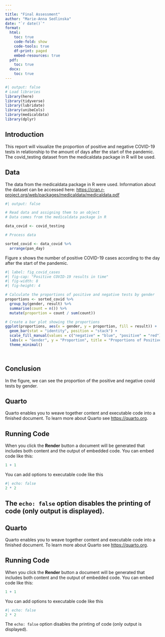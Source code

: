 ```yaml
---
---
title: "Final Assessment"
author: "Marie-Anna Sedlinska"
date: "`r date()`"
format:
  html:
    toc: true
    code-fold: show
    code-tools: true
    df-print: paged
    embed-resources: true
  pdf:
    toc: true
  docx:
    toc: true
---    
```

    
```r
#| output: false
# Load libraries
library(here)
library(tidyverse)
library(lubridate)
library(unibeCols)
library(medicaldata)
library(dplyr)

```

## Introduction

This report will visualize the proportion of positive and negative COVID-19 tests in relationship to the amount of days after the start of the pandemic. The covid_testing dataset from the medicaldata package in R will be used. 


## Data 

The data from the medicaldata package in R were used. Information about the dataset can be accessed here: <https://cran.r-project.org/web/packages/medicaldata/medicaldata.pdf>


```r
#| output: false

# Read data and assigning them to an object
# Data comes from the medicaldata package in R

data_covid <- covid_testing
```

```r
# Process data

sorted_covid <- data_covid %>%
  arrange(pan_day)


```

Figure x shows the number of positive COVID-19 cases according to the day after the start of the pandemic. 

```r

#| label: fig_covid_cases
#| fig-cap: "Positive COVID-19 results in time"
#| fig-width: 8
#| fig-height: 4

# Calculate the proportions of positive and negative tests by gender
proportions <- sorted_covid %>%
  group_by(gender, result) %>%
  summarise(count = n()) %>%
  mutate(proportion = count / sum(count))

# Create a bar plot showing the proportions
ggplot(proportions, aes(x = gender, y = proportion, fill = result)) +
  geom_bar(stat = "identity", position = "stack") +
  scale_fill_manual(values = c("negative" = "blue", "positive" = "red")) +  # Set colors for negative and positive results
  labs(x = "Gender", y = "Proportion", title = "Proportions of Positive and Negative Tests by Gender") +
  theme_minimal()




```

## Conclusion

In the figure, we can see the proportion of the positive and negative covid tests by gender. 

## Quarto

Quarto enables you to weave together content and executable code into a finished document. To learn more about Quarto see <https://quarto.org>.

## Running Code

When you click the **Render** button a document will be generated that includes both content and the output of embedded code. You can embed code like this:

```r
1 + 1
```

You can add options to executable code like this

```r
#| echo: false
2 * 2
```

The `echo: false` option disables the printing of code (only output is displayed).
---

## Quarto

Quarto enables you to weave together content and executable code into a finished document. To learn more about Quarto see <https://quarto.org>.

## Running Code

When you click the **Render** button a document will be generated that includes both content and the output of embedded code. You can embed code like this:

```r
1 + 1
```

You can add options to executable code like this

```r
#| echo: false
2 * 2
```

The `echo: false` option disables the printing of code (only output is displayed).
